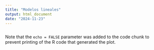 ```yaml
---
title: "Modelos lineales"
output: html_document
date: "2024-11-23"
---
```


```r

```


Note that the `echo = FALSE` parameter was added to the code chunk to prevent printing of the R code that generated the plot.
